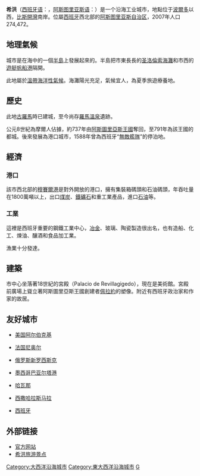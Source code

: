 {{noteTA
|1=zh-hans:希洪;zh-hk:希杭;zh-tw:希洪;
}}
{{Infobox settlement
| name                    = 希杭
| settlement_type         = [[市镇_(西班牙)|市鎮]]
| official_name           = Gijón / Xixón <ref>[http://www.asturias.es/bopa/2006/10/03/20061003.pdf Decree 105/2006, of September 20th, which establishes the official toponyms of Gijón municipality.]</ref>
| native_name             = 
| image_skyline           = Montaje Gijon.jpg
| image_alt               =
| image_caption           = 
| image_flag              = Bandera_gijon.svg
| image_shield            = Escudo de Gijón.svg
| flag_size = 150 
| shield_size = 75
| nickname                =
| motto                   =
| image_map               = Xixon_Asturies_map.svg
| map_caption             = Location of Gijón
| pushpin_map             = Spain
| pushpin_label_position  =
| pushpin_map_caption     = 希杭位置
| latd = 43|latm =32|lats = |latNS = N
| longd =5|longm =42|longs= |longEW = W
| subdivision_type        = 國家
| subdivision_name        = {{flag|Spain}}
| subdivision_type1       = [[西班牙行政區劃|西班牙行政區劃]]
| subdivision_name1       = {{flag|Asturias}}
| subdivision_type2       = [[西班牙省份|西班牙省份]]
| subdivision_name2       = [[阿斯图里亚斯|阿斯图里亚斯]]
| subdivision_type3       = [[县_(西班牙)|縣]]
| subdivision_name3       = {{tsl|en|Gijón (Asturian comarca)||Gijón}}
| subdivision_type4       = {{tsl|en|Judicial district||Judicial district}}
| subdivision_name4       = Gijón
| seat_type               =
| seat                    =
| coordinates             = {{coord|43|32|N|5|42|W|region:ES_type:city|display=inline,title}}
| coordinates_footnotes   =
| elevation_m             = 3
| elevation_min_m         = 0 <!-- [[坎塔布連海|坎塔布連海]] -->
| elevation_max_m         = 737<!-- Pico Cima --><!-- REF name=cima: [http://www.ign.es/imgmtn50/A1/500292004cns.pdf Hoja 29 (Oviedo) del Mapa Topogáfico Nacional MTN50] -->
| elevation_ft            = 10
| elevation_min_ft        = 0
| elevation_max_ft        = 2418
| area_footnotes          =
| area_total_km2          = 181.6
| area_total_sq_mi        = 70.1
| established_title       = 建立
| established_date        = 公元前5世紀 (Noega, the first settlement on record)
| population_footnotes    = <!-- for references: use <ref> tags -->
| population_total        = 276,001
| population_as_of        = 2017
| population_demonym      = ''gijonés'', ''-esa'' ([[西班牙语|es]]) <br>''xixonés, -esa'' ([[阿斯图里亚斯语|ast]])
| population_note         =
| population_density_km2  = auto
| blank_name_sec1         = [[西班牙語言|西班牙語言]]
| blank_info_sec1         = [[西班牙語|西班牙語]]
| timezone                = [[歐洲中部時間|CET]]
| utc_offset              = +1
| timezone_DST            = [[歐洲中部夏令時間|CEST]]
| utc_offset_DST          = +2
| postal_code_type        = {{tsl|en|List of postal codes in Spain||Postal code}}
| postal_code             = 33201–33212
| area_code_type          = {{tsl|en|Telephone numbers in Spain||Dialing code}}
| area_code               =
| leader_title            = 市長
| leader_name             = Carmen Moriyón
| leader_party            = {{tsl|en|Asturian Forum||FAC}}
| website                 = {{official website|http://www.gijon.es}}
| footnotes               =
}}
'''希洪'''（[[西班牙语|西班牙语]]：'''{{lang|es|Gijón}}'''，[[阿斯图里亚斯语|阿斯图里亚斯语]]：'''{{lang|ast|Xixón}}'''）是一个沿海工业城市，地點位于[[波爾多|波爾多]]以西，[[比斯開灣|比斯開灣]]南岸。位屬[[西班牙|西班牙]]西北部的[[阿斯图里亚斯|阿斯图里亚斯自治区]]，2007年人口274,472。

== 地理氣候 ==
城市是在海中的一個[[半島|半島]]上發展起來的。半島把市東長長的[[圣洛倫索海灘|圣洛倫索海灘]]和市西的[[遊艇帆船港|遊艇帆船港]]隔開。

此地屬於[[溫帶海洋性氣候|溫帶海洋性氣候]]。海灘陽光充足，氣候宜人，為夏季旅遊療養地。

== 歷史 ==
此地[[古羅馬|古羅馬]]時已建城，至今尚存[[羅馬溫泉|羅馬溫泉]]遺跡。

公元8世紀為摩爾人佔據，約737年由[[阿斯圖里亞斯王國|阿斯圖里亞斯王國]]奪回，至791年為該王國的都城。後來發展為港口城市，1588年曾為西班牙“[[無敵艦隊|無敵艦隊]]”的停泊地。

== 經濟 ==
=== 港口 ===
該市西北部的[[穆賽爾港|穆賽爾港]]是對外開放的港口，擁有集裝箱碼頭和石油碼頭，年吞吐量在1800萬噸以上，出口[[煤炭|煤炭]]、[[鐵礦石|鐵礦石]]和重工業產品，進口[[石油|石油]]等。

=== 工業 ===
這裡是西班牙重要的鋼鐵工業中心，[[冶金|冶金]]、玻璃、陶瓷製造很出名，也有造船、化工、煉油、釀酒和食品加工業。

漁業十分發達。

== 建築 ==
市中心坐落著18世紀的宮殿（Palacio de Revillagigedo），現在是美術館。宮殿前廣場上聳立著阿斯圖里亞斯王國創建者[[佩拉約|佩拉約]]的塑像。附近有西班牙政治家和作家{{link-en|霍韦利亚诺斯|Gaspar Melchor de Jovellanos}}的故居。

== 友好城市 ==
* {{flagicon|USA}} [[美国|美国]][[阿尔伯克基_(新墨西哥州)|阿尔伯克基]]
* {{flagicon|France}} [[法国|法国]][[尼奥尔|尼奥尔]]
* {{flagicon|Russia}} [[俄罗斯|俄罗斯]][[新罗西斯克|新罗西斯克]]
* {{flagicon|Mexico}} [[墨西哥|墨西哥]][[巴亚尔塔港|巴亚尔塔港]]
* {{flagicon|Cuba}} [[古巴|哈瓦那]]
* {{flagicon|Western Sahara}} [[西撒哈拉|西撒哈拉]][[斯马拉|斯马拉]]
* {{flagicon|Spain}} [[西班牙|西班牙]]{{lang|es|Muros de Galicia}}

== 外部链接 ==
{{Commonscat|Gijón|希洪}}
* [http://www.gijon.es/ 官方网站] {{Wayback|url=http://www.gijon.es/ |date=20180405014725 }}{{es icon}}
* [https://web.archive.org/web/20070705134810/http://www.aspainattraction.com/spain-attractions-eh/gijon.html 希洪旅游景点]{{en}}

{{阿斯圖里亞斯市鎮}}

{{Authority control}}
[[Category:大西洋沿海城市|Category:大西洋沿海城市]]
[[Category:東大西洋沿海城市|Category:東大西洋沿海城市]]
[[Category:阿斯圖里亞斯市鎮|G]]